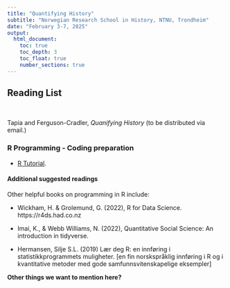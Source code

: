 ```yaml
---
title: "Quantifying History"
subtitle: "Norwegian Research School in History, NTNU, Trondheim"
date: "February 3-7, 2025"
output: 
  html_document:
    toc: true
    toc_depth: 3
    toc_float: true
    number_sections: true
---
```


<h2>Reading List</h2>
<br>

Tapia and Ferguson-Cradler, *Quanifying History* (to be distributed via email.)

<h3>R Programming - Coding preparation</h3>

- [R Tutorial](docs/TutorialInstructions.html).

<h4>Additional suggested readings</h4>

Other helpful books on programming in R include:

- Wickham, H. & Grolemund, G. (2022), R for Data Science. https://r4ds.had.co.nz

- Imai, K., & Webb Williams, N. (2022), Quantitative Social Science: An introduction in tidyverse. 

- Hermansen, Silje S.L. (2019) Lær deg R: en innføring i statistikkprogrammets muligheter. [en fin norskspråklig innføring i R og i kvantitative metoder med gode samfunnsvitenskapelige eksempler]

**Other things we want to mention here?**
